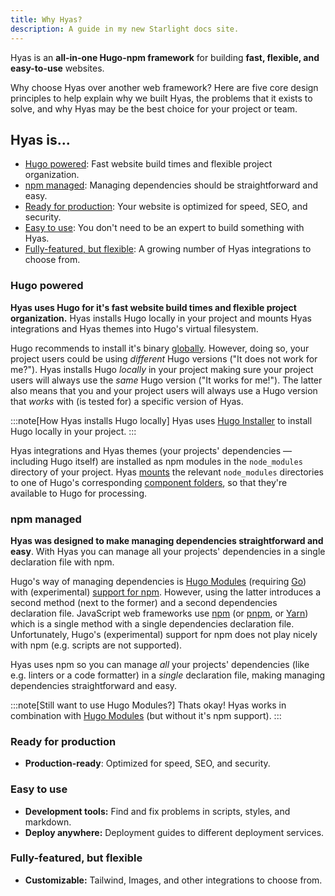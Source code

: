 ```yaml
---
title: Why Hyas?
description: A guide in my new Starlight docs site.
---
```


Hyas is an **all-in-one Hugo-npm framework** for building **fast, flexible, and easy-to-use** websites.

Why choose Hyas over another web framework? Here are five core design principles to help explain why we built Hyas, the problems that it exists to solve, and why Hyas may be the best choice for your project or team.

## Hyas is...

- [Hugo powered](#hugo-powered): Fast website build times and flexible project organization.
- [npm managed](#npm-managed): Managing dependencies should be straightforward and easy.
- [Ready for production](#ready-for-production): Your website is optimized for speed, SEO, and security.
- [Easy to use](#easy-to-use): You don't need to be an expert to build something with Hyas.
- [Fully-featured, but flexible](#fully-featured-but-flexible): A growing number of Hyas integrations to choose from.

### Hugo powered

**Hyas uses Hugo for it's fast website build times and flexible project organization.** Hyas installs Hugo locally in your project and mounts Hyas integrations and Hyas themes into Hugo's virtual filesystem.

Hugo recommends to install it's binary [globally](https://gohugo.io/installation/). However, doing so, your project users could be using *different* Hugo versions ("It does not work for me?"). Hyas installs Hugo *locally* in your project making sure your project users will always use the *same* Hugo version ("It works for me!"). The latter also means that you and your project users will always use a Hugo version that *works* with (is tested for) a specific version of Hyas.

:::note[How Hyas installs Hugo locally]
Hyas uses [Hugo Installer](https://github.com/dominique-mueller/hugo-installer) to install Hugo locally in your project. 
:::

Hyas integrations and Hyas themes (your projects' dependencies — including Hugo itself) are installed as npm modules in the `node_modules` directory of your project. Hyas [mounts](https://gohugo.io/hugo-modules/configuration/#module-configuration-mounts) the relevant `node_modules` directories to one of Hugo's corresponding [component folders](https://gohugo.io/getting-started/directory-structure/#directory-structure-explained), so that they're available to Hugo for processing.

### npm managed

**Hyas was designed to make managing dependencies straightforward and easy**. With Hyas you can manage all your projects' dependencies in a single declaration file with npm.

Hugo's way of managing dependencies is [Hugo Modules](https://gohugo.io/hugo-modules/use-modules/) (requiring [Go](https://go.dev/dl/)) with (experimental) [support for npm](https://gohugo.io/commands/hugo_mod_npm_pack/). However, using the latter introduces a second method (next to the former) and a second dependencies declaration file. JavaScript web frameworks use [npm](https://docs.npmjs.com/about-nm#use-npm-to---) (or [pnpm](https://pnpm.io/motivation), or [Yarn](https://yarnpkg.com/)) which is a single method with a single dependencies declaration file. Unfortunately, Hugo's (experimental) support for npm does not play nicely with npm (e.g. scripts are not supported).

Hyas uses npm so you can manage *all* your projects' dependencies (like e.g. linters or a code formatter) in a *single* declaration file, making managing dependencies straightforward and easy.

:::note[Still want to use Hugo Modules?]
 Thats okay! Hyas works in combination with [Hugo Modules](https://gohugo.io/hugo-modules/) (but without it's npm support).
:::

### Ready for production

- **Production-ready**: Optimized for speed, SEO, and security.

### Easy to use

- **Development tools:** Find and fix problems in scripts, styles, and markdown.
- **Deploy anywhere:** Deployment guides to different deployment services.

### Fully-featured, but flexible

- **Customizable:** Tailwind, Images, and other integrations to choose from.
